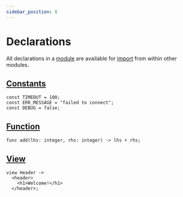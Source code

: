 ```yaml
---
sidebar_position: 8
---
```


# Declarations

All declarations in a [module](../module) are available for [import](../module/import-export) from within other modules.

## [Constants](constant)

```knot
const TIMEOUT = 100;
const ERR_MESSAGE = "failed to connect";
const DEBUG = false;
```

## [Function](function)

```knot
func add(lhs: integer, rhs: integer) -> lhs + rhs;
```

## [View](view)

```knot
view Header ->
  <header>
    <h1>Welcome!</h1>
  </header>;
```
